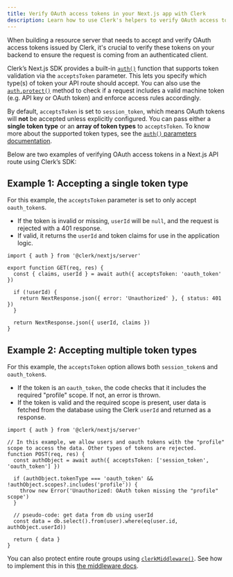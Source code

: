 ```yaml
---
title: Verify OAuth access tokens in your Next.js app with Clerk
description: Learn how to use Clerk's helpers to verify OAuth access tokens in your Next.js application.
---
```


When building a resource server that needs to accept and verify OAuth access tokens issued by Clerk, it's crucial to verify these tokens on your backend to ensure the request is coming from an authenticated client.

Clerk’s Next.js SDK provides a built-in [`auth()`](/docs/references/nextjs/auth) function that supports token validation via the `acceptsToken` parameter. This lets you specify which type(s) of token your API route should accept. You can also use the [`auth.protect()`](/docs/references/nextjs/auth#auth-protect) method to check if a request includes a valid machine token (e.g. API key or OAuth token) and enforce access rules accordingly. 

By default, `acceptsToken` is set to `session_token`, which means OAuth tokens will **not** be accepted unless explicitly configured. You can pass either a **single token type** or an **array of token types** to `acceptsToken`. To know more about the supported token types, see the [`auth()` parameters documentation](/docs/references/nextjs/auth#parameters).

Below are two examples of verifying OAuth access tokens in a Next.js API route using Clerk’s SDK:

## Example 1: Accepting a single token type

For this example, the `acceptsToken` parameter is set to only accept `oauth_token`s.

- If the token is invalid or missing, `userId` will be `null`, and the request is rejected with a 401 response.
- If valid, it returns the `userId` and token claims for use in the application logic.

```tsx {{ filename: 'app/api/example/route.ts' }}
import { auth } from '@clerk/nextjs/server'

export function GET(req, res) {
  const { claims, userId } = await auth({ acceptsToken: 'oauth_token' })

  if (!userId) {
    return NextResponse.json({ error: 'Unauthorized' }, { status: 401 })
  }

  return NextResponse.json({ userId, claims })
}
```

## Example 2: Accepting multiple token types

For this example, the `acceptsToken` option allows both `session_token`s and `oauth_token`s.

- If the token is an `oauth_token`, the code checks that it includes the required "profile" scope. If not, an error is thrown.
- If the token is valid and the required scope is present, user data is fetched from the database using the Clerk `userId` and returned as a response.

```tsx {{ filename: 'app/api/example/route.ts' }}
import { auth } from '@clerk/nextjs/server'

// In this example, we allow users and oauth tokens with the "profile" scope to access the data. Other types of tokens are rejected.
function POST(req, res) {
  const authObject = await auth({ acceptsToken: ['session_token', 'oauth_token'] })

  if (authObject.tokenType === 'oauth_token' && !authObject.scopes?.includes('profile')) {
    throw new Error('Unauthorized: OAuth token missing the "profile" scope')
  }

  // pseudo-code: get data from db using userId
  const data = db.select().from(user).where(eq(user.id, authObject.userId))

  return { data }
}
```

You can also protect entire route groups using [`clerkMiddleware()`](/docs/references/nextjs/clerk-middleware). See how to implement this in this [the middleware docs](/docs/references/nextjs/clerk-middleware#protect-routes-based-on-token-types).
